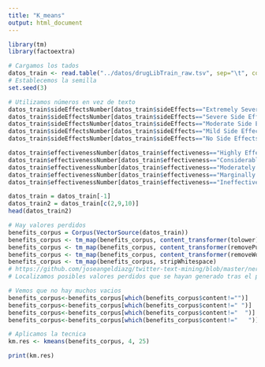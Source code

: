 ```yaml
---
title: "K_means"
output: html_document
---
```



```r
library(tm)
library(factoextra)

# Cargamos los tados
datos_train <- read.table("../datos/drugLibTrain_raw.tsv", sep="\t", comment.char="",quote = "\"", header=TRUE)
# Establecemos la semilla
set.seed(3)

# Utilizamos números en vez de texto
datos_train$sideEffectsNumber[datos_train$sideEffects=="Extremely Severe Side Effects"]<-5
datos_train$sideEffectsNumber[datos_train$sideEffects=="Severe Side Effects"]<-4
datos_train$sideEffectsNumber[datos_train$sideEffects=="Moderate Side Effects"] <- 3
datos_train$sideEffectsNumber[datos_train$sideEffects=="Mild Side Effects"]<- 2
datos_train$sideEffectsNumber[datos_train$sideEffects=="No Side Effects"]<- 1

datos_train$effectivenessNumber[datos_train$effectiveness=="Highly Effective"]<-5
datos_train$effectivenessNumber[datos_train$effectiveness=="Considerably Effective"]<-4
datos_train$effectivenessNumber[datos_train$effectiveness=="Moderately Effective"]<-3
datos_train$effectivenessNumber[datos_train$effectiveness=="Marginally Effective"]<-2
datos_train$effectivenessNumber[datos_train$effectiveness=="Ineffective"]<- 1

datos_train = datos_train[-1]
datos_train2 = datos_train[c(2,9,10)]
head(datos_train2)

```

```r

# Hay valores perdidos
benefits_corpus = Corpus(VectorSource(datos_train))
benefits_corpus <- tm_map(benefits_corpus, content_transformer(tolower))
benefits_corpus <- tm_map(benefits_corpus, content_transformer(removePunctuation))
benefits_corpus <- tm_map(benefits_corpus, content_transformer(removeWords), stopwords("english"))
benefits_corpus <- tm_map(benefits_corpus, stripWhitespace)
# https://github.com/joseangeldiazg/twitter-text-mining/blob/master/ner.R
# Localizamos posibles valores perdidos que se hayan generado tras el proceso de limpieza

# Vemos que no hay muchos vacios 
benefits_corpus<-benefits_corpus[which(benefits_corpus$content!="")]
benefits_corpus<-benefits_corpus[which(benefits_corpus$content!=" ")]
benefits_corpus<-benefits_corpus[which(benefits_corpus$content!="  ")]
benefits_corpus<-benefits_corpus[which(benefits_corpus$content!="   ")]

# Aplicamos la tecnica
km.res <- kmeans(benefits_corpus, 4, 25)

print(km.res)

```

